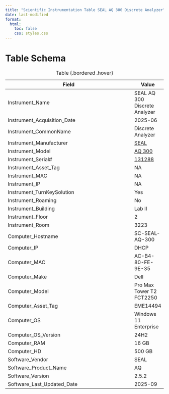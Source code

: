 ```yaml
---
title: "Scientific Instrumentation Table SEAL AQ 300 Discrete Analyzer"
date: last-modified
format:
  html:
    toc: false
    css: styles.css
---
```


# Table Schema

| Field                          | Value |
|--------------------------------|-------|
| Instrument_Name                | SEAL AQ 300 Discrete Analyzer      |
| Instrument_Acquisition_Date    | 2025-06     |
| Instrument_CommonName          | Discrete Analyzer  |
| Instrument_Manufacturer        | [SEAL](https://seal-analytical.com/en/)      |
| Instrument_Model               | [AQ 300](https://seal-analytical.com/en/Products/Discrete-Analyzers/AQ300-Discrete-Analyzer/)      |
| Instrument_Serial#             | [131288](/assets/images/SEAL-AQ-300-DA-SerialNumber.jpg)   |
| Instrument_Asset_Tag           |   NA    |
| Instrument_MAC                 |   NA    |
| Instrument_IP                  |   NA    |
| Instrument_TurnKeySolution     |   Yes    |
| Instrument_Roaming             |   No    |
| Instrument_Building            |   Lab II    |
| Instrument_Floor               |    2   |
| Instrument_Room                |    3223   |
| Computer_Hostname              | SC-SEAL-AQ-300      |
| Computer_IP                    |  DHCP     |
| Computer_MAC                   |  AC-B4-80-FE-9E-35     |
| Computer_Make                  |  Dell     |
| Computer_Model                 |  Pro Max Tower T2 FCT2250     |
| Computer_Asset_Tag             |  EME14494     |
| Computer_OS                    |  Windows 11 Enterprise     |
| Computer_OS_Version            |  24H2     |
| Computer_RAM                   |   16 GB    |
| Computer_HD                    |    500 GB   |
| Software_Vendor                |  SEAL     |
| Software_Product_Name          |  AQ     |
| Software_Version               |  2.5.2     |
| Software_Last_Updated_Date     |  2025-09   |

: Table {.bordered .hover}